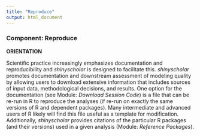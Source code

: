 ```yaml
---
title: "Reproduce"
output: html_document
---
```


### **Component: Reproduce**

**ORIENTATION**

Scientific practice increasingly emphasizes documentation and reproducibility and *shinyscholar* is designed to facilitate this. *shinyscholar* promotes documentation and downstream assessment of modeling quality by allowing users to download extensive information that includes sources of input data, methodological decisions, and results. One option for the documentation (see Module: *Download Session Code*) is a file that can be re-run in R to reproduce the analyses (if re-run on exactly the same versions of R and dependent packages). Many intermediate and advanced users of R likely will find this file useful as a template for modification. Additionally, *shinyscholar* provides citations of the particular R packages (and their versions) used in a given analysis (Module: *Reference Packages*).

